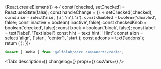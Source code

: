


<Meta
    title='Компоненты/Radio'
    component={Radio}
/>


<!-- Canvas -->

<Story name='Radio'>
    {React.createElement(() => {
        const [checked, setChecked] = React.useState(false);
        const handleChange = () => setChecked(!checked);
        const size = select('size', ['s', 'm'], 's');
        const disabled = boolean('disabled', false);
        const inactive = boolean('inactive', false);
        const checkedKnob = boolean('checked', false);
        const block = boolean('block', false);
        const label = text('label', 'Text label')
        const hint = text('hint', 'Hint');
        const align = select('align', ['start', 'center'], 'start');
        const addons = text('addons');
        return (
            <Radio
                disabled={disabled}
                inactive={inactive}
                addons={addons}
                block={block}
                size={size}
                align={align}
                onChange={handleChange}
                checked={checked || checkedKnob}
                hint={hint}
                label={label}
            />
        );
    })}
</Story>


<!-- Docs -->

<ComponentHeader
    name='Radio'
    version={version}
    package='@alfalab/core-components/radio'
    stage={2}
/>

```jsx
import { Radio } from '@alfalab/core-components/radio';
```

<Tabs
    description={<Description />}
    changelog={<Changelog />}
    props={<Props of={RadioTS} />}
    cssVars={<CssVars css={styles} />}
/>
